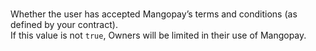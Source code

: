   

  
<ResponseField name="TermsAndConditionsAccepted" type="boolean"   
default="**Default value:** false">    
Whether the user has accepted Mangopay’s terms and conditions (as defined by your contract).   
If this value is not `true`, Owners will be limited in their use of Mangopay.  
</ResponseField>